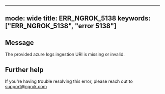 
---
mode: wide
title: ERR_NGROK_5138
keywords: ["ERR_NGROK_5138", "error 5138"]
---

## Message
The provided azure logs ingestion URI is missing or invalid.




## Further help
If you're having trouble resolving this error, please reach out to [support@ngrok.com](mailto:support@ngrok.com?subject=Help%20with%20ERR_NGROK_5138)

